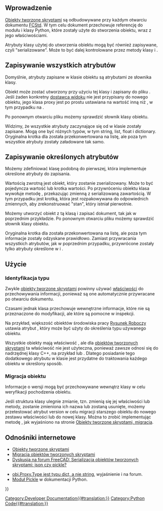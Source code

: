 <languages/>

{{TOCright}}

<span id="Introduction"></span>
==Wprowadzenie==

[[Scripted_objects/pl|Obiekty tworzone skryptami]] są odbudowywane przy każdym otwarciu dokumentu [[File_Format_FCStd/pl|FCStd]]. W tym celu dokument przechowuje referencję do modułu i klasy Python, które zostały użyte do stworzenia obiektu, wraz z jego właściwościami.

Atrybuty klasy użytej do utworzenia obiektu mogą być również zapisywane, czyli "serializowane". Może to być dalej kontrolowane przez metody klasy {{incode|dumps}} i {{incode|loads}}.

<span id="Saving_all_attributes"></span>
==Zapisywanie wszystkich atrybutów==

Domyślnie, atrybuty zapisane w klasie obiektu są atrybutami ze słownika {{incode|__dict__}} klasy.

{{Code|code=
# various_states.py
class VariousStates:
    def __init__(self, obj):
        obj.addProperty("App::PropertyLength", "Length")
        obj.addProperty("App::PropertyArea", "Area")
        obj.Length = 15
        obj.Area = 300
        obj.Proxy = self

        Type = dict()
        Type["Version"] = "Custom"
        Type["Release"] = "production"
        self.Type = Type
        self.Type = "Custom"
        self.ver = "0.18"
        self.color = (0, 0, 1)
        self.width = 2.5

    def execute(self, obj):
        pass
}}

Obiekt może zostać utworzony przy użyciu tej klasy i zapisany do pliku {{FileName|my_document.FCstd}}. Jeśli żaden konkretny [[Viewprovider/pl|dostawca widoku]] nie jest przypisany do nowego obiektu, jego klasa proxy jest po prostu ustawiana na wartość inną niż {{incode|None}}, w tym przypadku na {{incode|1}}.
{{Code|code=
import FreeCAD as App
import various_states

doc = App.newDocument()
doc.FileName = "my_document.FCStd"

obj = doc.addObject("Part::FeaturePython", "Custom")
various_states.VariousStates(obj)

if App.GuiUp:
    obj.ViewObject.Proxy = 1

doc.recompute()
doc.save()
}}

Po ponownym otwarciu pliku możemy sprawdzić słownik klasy obiektu.
{{Code|code=
>>> obj = App.ActiveDocument.Custom
>>> print(obj.Proxy)
<various_states.VariousStates object at 0x7f0a899bde10>
>>> print(obj.Proxy.__dict__)
{'Type': {'Version': 'Custom', 'Release': 'production'}, 'ver': '0.18', 'color': [0, 0, 1], 'width': 2.5}
}}

Widzimy, że wszystkie atrybuty zaczynające się od {{incode|self}} w klasie zostały zapisane. Mogą one być różnych typów, w tym string, list, float i dictionary. Oryginalna krotka dla {{incode|self.color}} została przekonwertowana na listę, ale poza tym wszystkie atrybuty zostały załadowane tak samo.

<span id="Saving_specific_attributes"></span>
==Zapisywanie określonych atrybutów==

Możemy zdefiniować klasę podobną do pierwszej, która implementuje określone atrybuty do zapisania.
{{Code|code=
# various_states.py
class CustomStates:
    def __init__(self, obj):
        obj.addProperty("App::PropertyLength", "Length")
        obj.addProperty("App::PropertyArea", "Area")
        obj.Length = 15
        obj.Area = 300
        obj.Proxy = self

        Type = dict()
        Type["Version"] = "Custom"
        Type["Release"] = "production"
        self.Type = Type
        self.ver = "0.18"
        self.color = (0, 0, 1)
        self.width = 2.5

    def execute(self, obj):
        pass

    def dumps(self):
        return self.color, self.width

    def loads(self, state):
        self.color = state[0]
        self.width = state[1]
}}

Wartością zwrotną {{incode|dumps}} jest obiekt, który zostanie zserializowany. Może to być pojedyncza wartość lub krotka wartości. Po przywróceniu obiektu klasa wywołuje metodę {{incode|loads}}, przekazując zmienną {{incode|state}} z serializowaną zawartością. W tym przypadku {{incode|state}} jest krotką, która jest rozpakowywana do odpowiednich zmiennych, aby zrekonstruować "stan", który istniał pierwotnie.
{{Code|code=
state = (self.color, self.width)
state = ((0, 0, 1), 2.5)
}}

Możemy utworzyć obiekt z tą klasą i zapisać dokument, tak jak w poprzednim przykładzie. Po ponownym otwarciu pliku możemy sprawdzić słownik klasy obiektu.
{{Code|code=
>>> obj2 = App.ActiveDocument.Custom2
>>> print(obj2.Proxy)
<various_states.CustomStates object at 0x7fb399496630>
>>> print(obj2.Proxy.__dict__)
{'color': [0, 0, 1], 'width': 2.5}
}}

Oryginalna krotka dla {{incode|self.color}} została przekonwertowana na listę, ale poza tym informacje zostały odzyskane prawidłowo. Zamiast przywracania wszystkich atrybutów, jak w poprzednim przypadku, przywrócone zostały tylko atrybuty określone w {{incode|dumps}} i {{incode|loads}}.

<span id="Usage"></span>
==Użycie==

<span id="Identifying_the_type"></span>
===Identyfikacja typu===

Zwykle [[Scripted_objects/pl|obiekty tworzone skryptami]] powinny używać [[Property/pl|właściwości]] do przechowywania informacji, ponieważ są one automatycznie przywracane po otwarciu dokumentu.

Czasami jednak klasa przechowuje wewnętrzne informacje, które nie są przeznaczone do modyfikacji, ale które są pomocne w inspekcji.

Na przykład, większość obiektów środowiska pracy [[Draft_Workbench/pl|Rysunek Roboczy]] ustawia atrybut {{incode|Type}}, który może być użyty do określenia typu używanego obiektu.

{{Code|code=
class DraftObject:
    def __init__(self, obj, _type):
        self.Type = _type

    def dumps(self):
        return self.Type

    def loads(self, state):
        if state:
            self.Type = state
}}

Wszystkie obiekty mają właściwość {{incode|TypeId}}, ale dla [[scripted_objects|obiektów tworzonych skryptami]] ta właściwość nie jest użyteczna, ponieważ zawsze odnosi się do nadrzędnej klasy C++, na przykład [[Part_Part2DObject/pl|{{incode|Part::Part2DObjectPython}}]] lub [[Part_Feature/pl|{{incode|Part::FeaturePython}}]]. Dlatego posiadanie tego dodatkowego atrybutu {{incode|Proxy.Type}} w klasie jest przydatne do traktowania każdego obiektu w określony sposób.

<span id="Migrating_the_object"></span>
===Migracja obiektu===

Informacje o wersji mogą być przechowywane wewnątrz klasy w celu weryfikacji pochodzenia obiektu.

{{Code|code=
class CustomObject:
    def __init__(self, obj, _type):
        self.Type = _type
        self.version = "0.18"

    def dumps(self):
        return self.Type, self.version

    def loads(self, state):
        if state:
            self.Type = state[0]
            self.version = state[1]
}}

Jeśli struktura klasy ulegnie zmianie, tzn. zmienią się jej właściwości lub metody, zostanie zmieniona ich nazwa lub zostaną usunięte, możemy przetestować atrybut version w celu migracji starszego obiektu do nowego zestawu właściwości lub do nowej klasy. Można to zrobić implementując metodę {{incode|onDocumentRestored}}, jak wyjaśniono na stronie [[Scripted_objects_migration/pl|Obiekty tworzone skryptami, migracja]].

{{Code|code=
class CustomObject:
    def onDocumentRestored(self, obj):
        if hasattr(obj.Proxy, "version") and obj.Proxy.version:
            if obj.Proxy.version == "0.18":
                self.migrate_from_018(obj)

    def migrate_from_018(self, obj):
        ...
}}

<span id="Links"></span>
==Odnośniki internetowe==

* [[Scripted_objects|Obiekty tworzone skryptami]]
* [[Scripted_objects_migration|Migracja obiektów  tworzonych skryptami]]
* [https://forum.freecadweb.org/viewtopic.php?f=10&t=49120 Dyskusja na forum FreeCAD: Serializacja obiektów tworzonych skryptami: json czy pickle?]

* [https://forum.freecadweb.org/viewtopic.php?f=18&t=44009 obj.Proxy.Type jest typu dict, a nie string], wyjaśnienie {{incode|dumps}} i {{incode|loads}} na forum.
* [https://docs.python.org/3/library/pickle.html#object.__getstate__ Moduł Pickle] w dokumentacji Python.

{{Powerdocnavi{{#translation:}}}}
[[Category:Developer Documentation{{#translation:}}]]
[[Category:Python Code{{#translation:}}]]
{{clear}}